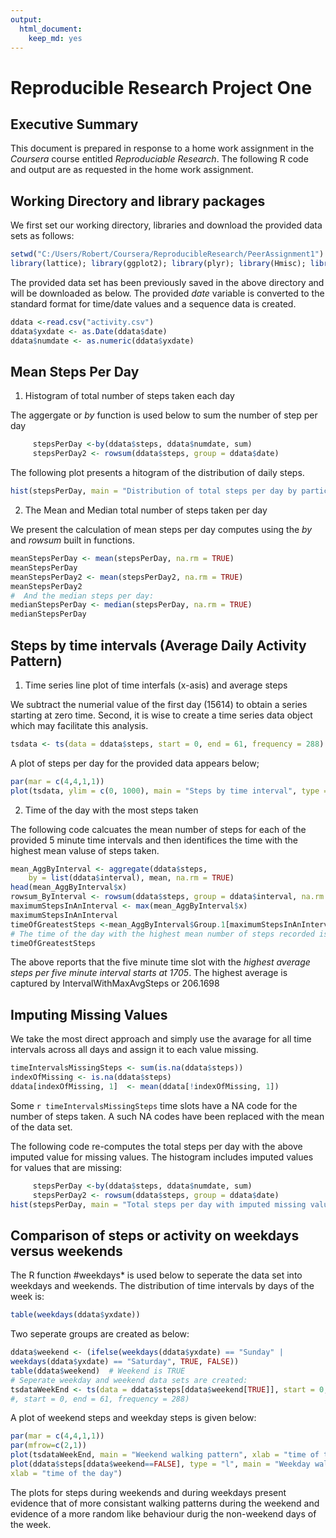 ```yaml
---
output:
  html_document:
    keep_md: yes
---
```

Reproducible Research Project One
=================================

## Executive Summary

This document is prepared in response to a home work assignment in the *Coursera* course entitled *Reproduciable Research*.  The following R code and output are as requested in the home work assignment.

## Working Directory and library packages 

We first set our working directory, libraries and download the provided data sets as follows:
```r
setwd("C:/Users/Robert/Coursera/ReproducibleResearch/PeerAssignment1")
library(lattice); library(ggplot2); library(plyr); library(Hmisc); library(zoo); library(nutshell)
```
The provided data set has been previously saved in the above directory and will be downloaded as below.  The provided *date* variable is converted to the standard format for time/date values and a sequence data is created.
```r
ddata <-read.csv("activity.csv")
ddata$yxdate <- as.Date(ddata$date)
ddata$numdate <- as.numeric(ddata$yxdate)
```
## Mean Steps Per Day

1. Histogram of total number of steps taken each day

The aggergate or *by* function is used below to sum the number of step per day

```r
     stepsPerDay <-by(ddata$steps, ddata$numdate, sum)
     stepsPerDay2 <- rowsum(ddata$steps, group = ddata$date)
```

The following plot presents a hitogram of the distribution of daily steps.

```r
hist(stepsPerDay, main = "Distribution of total steps per day by participants") 
```

2.  The Mean and Median total number of steps taken per day

We present the calculation of mean steps per day computes using the *by* and *rowsum* built in functions.

```r
meanStepsPerDay <- mean(stepsPerDay, na.rm = TRUE)
meanStepsPerDay
meanStepsPerDay2 <- mean(stepsPerDay2, na.rm = TRUE)
meanStepsPerDay2         
#  And the median steps per day:
medianStepsPerDay <- median(stepsPerDay, na.rm = TRUE)
medianStepsPerDay
```

## Steps by time intervals (Average Daily Activity Pattern)

1.  Time series line plot of time interfals (x-asis) and average steps
 
We subtract the numerial value of the first day (15614) to obtain a series starting at zero time.
Second, it is wise to create a time series data object which may facilitate this analysis.

```r
tsdata <- ts(data = ddata$steps, start = 0, end = 61, frequency = 288)
```

A plot of steps per day for the provided data appears below;

```r
par(mar = c(4,4,1,1))
plot(tsdata, ylim = c(0, 1000), main = "Steps by time interval", type = "l")  
```
    
2. Time of the day with the most steps taken 

The following code calcuates the mean number of steps for each of the provided 5 minute time intervals and then identifices the time with the highest mean valuse of steps taken.

```r
mean_AggByInterval <- aggregate(ddata$steps,
    by = list(ddata$interval), mean, na.rm = TRUE)
head(mean_AggByInterval$x)
rowsum_ByInterval <- rowsum(ddata$steps, group = ddata$interval, na.rm = TRUE)
maximumStepsInAnInterval <- max(mean_AggByInterval$x)
maximumStepsInAnInterval
timeOfGreatestSteps <-mean_AggByInterval$Group.1[maximumStepsInAnInterval]
# The time of the day with the highest mean number of steps recorded is:
timeOfGreatestSteps
```

The above reports that the five minute time slot with the *highest average steps per five minute interval starts at 1705*.  The highest average is captured by IntervalWithMaxAvgSteps or 206.1698
 
## Imputing Missing Values

We take the most direct approach and simply use the avarage for all time intervals across all days and assign it to each value missing.

```r
timeIntervalsMissingSteps <- sum(is.na(ddata$steps))
indexOfMissing <- is.na(ddata$steps)
ddata[indexOfMissing, 1]  <- mean(ddata[!indexOfMissing, 1])
``` 

Some `r timeIntervalsMissingSteps` time slots have a NA code for the number of steps taken.  A such NA codes have been replaced with the mean of the data set.

The following code re-computes the total steps per day with the above imputed value for missing values.  The histogram includes imputed values for values that are missing:
```r
     stepsPerDay <-by(ddata$steps, ddata$numdate, sum)
     stepsPerDay2 <- rowsum(ddata$steps, group = ddata$date)
hist(stepsPerDay, main = "Total steps per day with imputed missing values")
```

## Comparison of steps or activity on weekdays versus weekends

The R function #weekdays* is used below to seperate the data set into weekdays and weekends.
The distribution of time intervals by days of the week is:

```r
table(weekdays(ddata$yxdate))
``` 

Two seperate groups are created as below:

```r
ddata$weekend <- (ifelse(weekdays(ddata$yxdate) == "Sunday" |
weekdays(ddata$yxdate) == "Saturday", TRUE, FALSE))
table(ddata$weekend)  # Weekend is TRUE
# Seperate weekday and weekend data sets are created:
tsdataWeekEnd <- ts(data = ddata$steps[ddata$weekend[TRUE]], start = 0, end = 61, frequency = 288)
#, start = 0, end = 61, frequency = 288)
```

A plot of weekend steps and weekday steps is given below:

 ```r
par(mar = c(4,4,1,1))
par(mfrow=c(2,1))
plot(tsdataWeekEnd, main = "Weekend walking pattern", xlab = "time of the day")  # for wekend steps
plot(ddata$steps[ddata$weekend==FALSE], type = "l", main = "Weekday walking pattern",
xlab = "time of the day")
```

The plots for steps during weekends and during weekdays present evidence that of more consistant walking patterns during the weekend and evidence of a more random like behaviour durig the non-weekend days of the week.

